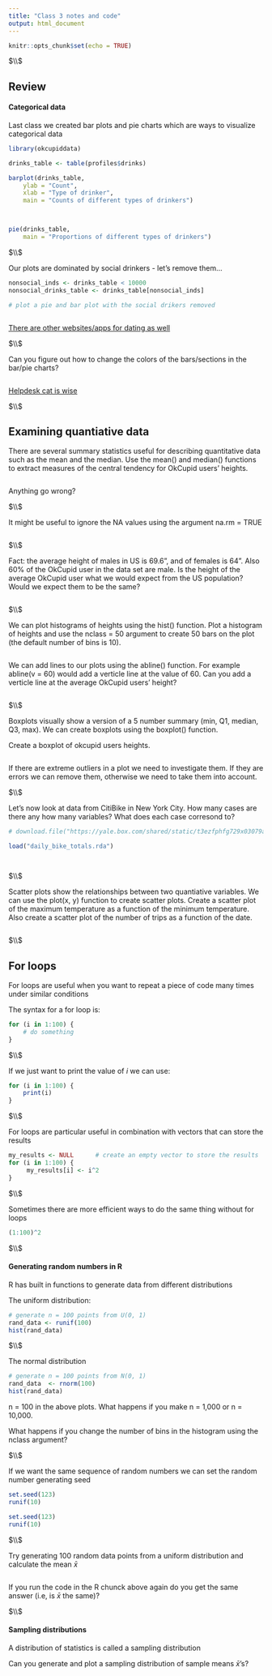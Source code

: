```yaml
---
title: "Class 3 notes and code"
output: html_document
---
```


```r
knitr::opts_chunk$set(echo = TRUE)
```




$\\$



## Review


#### Categorical data


Last class we created bar plots and pie charts which are ways to visualize categorical data


```r

library(okcupiddata)

drinks_table <- table(profiles$drinks)

barplot(drinks_table, 
	ylab = "Count", 
	xlab = "Type of drinker", 
	main = "Counts of different types of drinkers")



pie(drinks_table, 
	main = "Proportions of different types of drinkers")

```



$\\$





Our plots are dominated by social drinkers - let's remove them...

```r

nonsocial_inds <- drinks_table < 10000
nonsocial_drinks_table <- drinks_table[nonsocial_inds]

# plot a pie and bar plot with the social drikers removed



```

[There are other websites/apps for dating as well](https://i.kym-cdn.com/photos/images/original/001/293/992/d80.jpg)




$\\$





Can you figure out how to change the colors of the bars/sections in the bar/pie charts? 

```r


```



[Helpdesk cat is wise](https://tr4.cbsistatic.com/hub/i/2017/06/12/bd6094f4-c445-4619-a2a4-376b3a8c2065/google-business-cat.jpg)






$\\$







## Examining quantiative data

There are several summary statistics useful for describing quantitative data such as the mean and the median. Use the mean() and median() functions to extract measures of the central tendency for OkCupid users' heights.

```r


```


Anything go wrong? 



$\\$



It might be useful to ignore the NA values using the argument na.rm = TRUE

```r



```



$\\$



Fact: the average height of males in US is 69.6", and of females is 64". Also 60% of the OkCupid user in the data set are male. Is the height of the average OkCupid user what we would expect from the US population? Would we expect them to be the same? 

```r



```





$\\$





We can plot histograms of heights using the hist() function. Plot a histogram of heights and use the nclass = 50 argument to create 50 bars on the plot (the default number of bins is 10). 

```r


```


We can add lines to our plots using the abline() function. For example abline(v = 60) would add a verticle line at the value of 60. Can you add a verticle line at the average OkCupid users' height? 


```r



```




$\\$




Boxplots visually show a version of a 5 number summary (min, Q1, median, Q3, max). We can create boxplots using the boxplot() function. 

Create a boxplot of okcupid users heights.

```r



```

If there are extreme outliers in a plot we need to investigate them. If they are errors we can remove them, otherwise we need to take them into account. 





$\\$





Let's now look at data from CitiBike in New York City. How many cases are there any how many variables? What does each case corresond to? 

```r

# download.file("https://yale.box.com/shared/static/t3ezfphfg729x03079aajop0d3f454wm.rda", "daily_bike_totals.rda")

load("daily_bike_totals.rda")




```





$\\$





Scatter plots show the relationships between two quantiative variables. We can use the plot(x, y) function to create scatter plots. Create a scatter plot of the maximum temperature as a function of the minimum temperature. Also create a scatter plot of the number of trips as a function of the date. 

```r



```





$\\$







## For loops

For loops are useful when you want to repeat a piece of code many times under similar conditions

The syntax for a for loop is:

```r

for (i in 1:100) {
	# do something
}

```




$\\$





If we just want to print the value of *i* we can use: 

```r

for (i in 1:100) {
	print(i)
}

```




$\\$





For loops are particular useful in combination with vectors that can store the results

```r

my_results <- NULL      # create an empty vector to store the results
for (i in 1:100) {
	 my_results[i] <- i^2
}

```





$\\$





Sometimes there are more efficient ways to do the same thing without for loops


```r

(1:100)^2

```




$\\$





#### Generating random numbers in R

R has built in functions to generate data from different distributions

The uniform distribution:

```r

# generate n = 100 points from U(0, 1)
rand_data <- runif(100) 
hist(rand_data)

```



$\\$



The normal distribution 

```r

# generate n = 100 points from N(0, 1)
rand_data  <- rnorm(100)
hist(rand_data)

```
	

n = 100 in the above plots. What happens if you make n = 1,000 or n = 10,000.

What happens if you change the number of bins in the histogram using the nclass argument? 




$\\$





If we want the same sequence of random numbers we can set the random number generating seed

```r

set.seed(123)
runif(10) 

set.seed(123)
runif(10) 

```




$\\$




Try generating 100 random data points from a uniform distribution and calculate the mean $\bar{x}$

```r



```

If you run the code in the R chunck above again do you get the same answer (i.e, is $\bar{x}$ the same)? 




$\\$





#### Sampling distributions

A distribution of statistics is called a sampling distribution 

Can you generate and plot a sampling distribution of sample means $\bar{x}$'s?


```r





```





